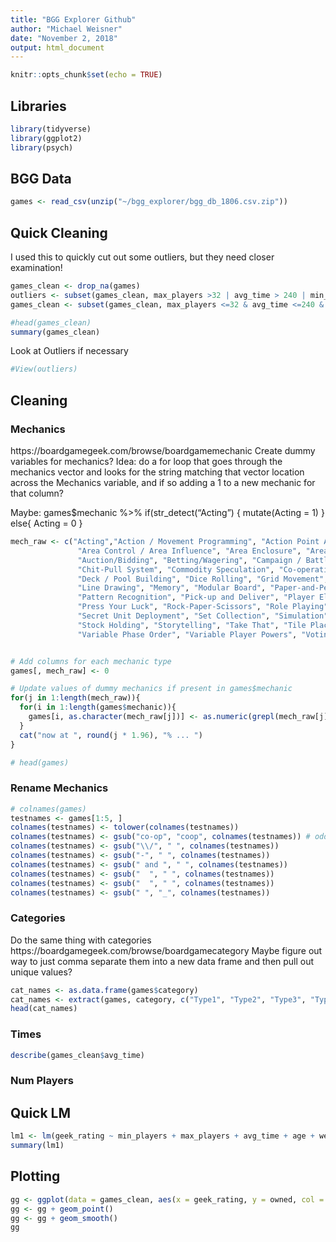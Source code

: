 ```yaml
---
title: "BGG Explorer Github"
author: "Michael Weisner"
date: "November 2, 2018"
output: html_document
---
```


```r
knitr::opts_chunk$set(echo = TRUE)
```

## Libraries
```r
library(tidyverse)
library(ggplot2)
library(psych)
```
## BGG Data
```r
games <- read_csv(unzip("~/bgg_explorer/bgg_db_1806.csv.zip"))
```

## Quick Cleaning
I used this to quickly cut out some outliers, but they need closer examination!
```r
games_clean <- drop_na(games)
outliers <- subset(games_clean, max_players >32 | avg_time > 240 | min_time > 240 | max_time > 240)
games_clean <- subset(games_clean, max_players <=32 & avg_time <=240 & min_time <= 240 & max_time <= 480)

#head(games_clean)
summary(games_clean)
```

Look at Outliers if necessary
```r
#View(outliers)
```

## Cleaning

### Mechanics
https://boardgamegeek.com/browse/boardgamemechanic
Create dummy variables for mechanics?
Idea: do a for loop that goes through the mechanics vector and looks for the string matching that vector location across the Mechanics variable, and if so adding a 1 to a new mechanic for that column?

Maybe:
games$mechanic %>%
if(str_detect("Acting") {
mutate(Acting = 1)
} else{
Acting = 0
}
```r
mech_raw <- c("Acting","Action / Movement Programming", "Action Point Allowance System", 
               "Area Control / Area Influence", "Area Enclosure", "Area Movement", "Area-Impulse",
               "Auction/Bidding", "Betting/Wagering", "Campaign / Battle Card Driven", "Card Drafting",
               "Chit-Pull System", "Commodity Speculation", "Co-operative Play", "Crayon Rail System",
               "Deck / Pool Building", "Dice Rolling", "Grid Movement", "Hand Management", "Hex-and-Counter",
               "Line Drawing", "Memory", "Modular Board", "Paper-and-Pencil", "Partnerships", "Pattern Building",
               "Pattern Recognition", "Pick-up and Deliver", "Player Elimination", "Point to Point Movement",
               "Press Your Luck", "Rock-Paper-Scissors", "Role Playing", "Roll / Spin and Move", "Route/Network Building",
               "Secret Unit Deployment", "Set Collection", "Simulation", "Simultaneous Action Selection", "Singing",
               "Stock Holding", "Storytelling", "Take That", "Tile Placement", "Time Track", "Trading", "Trick-taking",
               "Variable Phase Order", "Variable Player Powers", "Voting", "Worker Placement")


# Add columns for each mechanic type
games[, mech_raw] <- 0

# Update values of dummy mechanics if present in games$mechanic
for(j in 1:length(mech_raw)){
  for(i in 1:length(games$mechanic)){
    games[i, as.character(mech_raw[j])] <- as.numeric(grepl(mech_raw[j], games$mechanic[i]))
  }
  cat("now at ", round(j * 1.96), "% ... ")
}

# head(games)
```

### Rename Mechanics
```r
# colnames(games)
testnames <- games[1:5, ]
colnames(testnames) <- tolower(colnames(testnames))
colnames(testnames) <- gsub("co-op", "coop", colnames(testnames)) # odd one out with dash
colnames(testnames) <- gsub("\\/", " ", colnames(testnames))
colnames(testnames) <- gsub("-", " ", colnames(testnames))
colnames(testnames) <- gsub(" and ", " ", colnames(testnames))
colnames(testnames) <- gsub("  ", " ", colnames(testnames))
colnames(testnames) <- gsub("  ", " ", colnames(testnames))
colnames(testnames) <- gsub(" ", "_", colnames(testnames))

```


### Categories
Do the same thing with categories
https://boardgamegeek.com/browse/boardgamecategory
Maybe figure out way to just comma separate them into a new data frame and then pull out unique values?
```r
cat_names <- as.data.frame(games$category)
cat_names <- extract(games, category, c("Type1", "Type2", "Type3", "Type4", "Type5", "Type6", "Type7"), sep = "([[:alnum:]]+),([[:alnum:]]+),([[:alnum:]]+),([[:alnum:]]+),([[:alnum:]]+),([[:alnum:]]+),([[:alnum:]]+)")
head(cat_names)
```

### Times
```r
describe(games_clean$avg_time)
```

### Num Players


## Quick LM
```r
lm1 <- lm(geek_rating ~ min_players + max_players + avg_time + age + weight + Acting + `Action / Movement Programming` + `Action Point Allowance System` + `Area Control / Area Influence` + `Area Enclosure` + `Area-Impulse` + `Auction/Bidding` + `Betting/Wagering` + `Campaign / Battle Card Driven` + `Card Drafting` + `Chit-Pull System` + `Commodity Speculation` + `Cooperative Play` + `Crayon Rail System` + `Deck / Pool Building` + `Dice Rolling` + `Grid Movement` + `Hand Management` + `Hex-and-Counter` + `Line Drawing` + Memory + `Modular Board` + `Paper-and-Pencil` + `Partnerships` + `Pattern Building` + `Pick-up and Deliver` + `Player Elimination` + `Point to Point Movement` + `Press Your Luck` + `Rock-Paper-Scissors` + `Roll / Spin and Move` + `Route/Network Building` + `Secret Unit Deployment` + `Set Collection` + `Simulation` + `Simultaneous Action Selection` + `Singing` + `Stock Holding` + `Storytelling` + `Take That` + `Tile Placement` + `Time Track` + Trading + `Trick-taking` + `Variable Phase Order` + `Variable Player Powers` + Voting + `Worker Placement`, data = games_clean)
summary(lm1)
```


## Plotting
```r
gg <- ggplot(data = games_clean, aes(x = geek_rating, y = owned, col = avg_time))
gg <- gg + geom_point()
gg <- gg + geom_smooth()
gg

```

